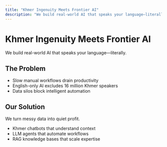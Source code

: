 ```yaml
---
title: "Khmer Ingenuity Meets Frontier AI"
description: "We build real-world AI that speaks your language—literally."
---
```


# Khmer Ingenuity Meets Frontier AI

We build real-world AI that speaks your language—literally.

## The Problem

- Slow manual workflows drain productivity
- English-only AI excludes 16 million Khmer speakers  
- Data silos block intelligent automation

## Our Solution

We turn messy data into quiet profit.

- Khmer chatbots that understand context
- LLM agents that automate workflows
- RAG knowledge bases that scale expertise